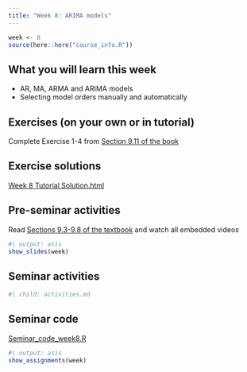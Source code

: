 ```yaml
---
title: "Week 8: ARIMA models"
---
```


```r
week <- 8
source(here::here("course_info.R"))
```

## What you will learn this week

* AR, MA, ARMA and ARIMA models
* Selecting model orders manually and automatically

## Exercises (on your own or in tutorial)

Complete Exercise 1-4 from [Section 9.11 of the book](https://otexts.com/fpp3/arima-exercises.html)

## Exercise solutions

::: {.callout appearance="minimal"}
<i class="bi bi-download"></i> [Week 8 Tutorial Solution.html](Week8.html){download="Week 8 Tutorial Solution.html"}
:::


## Pre-seminar activities

Read [Sections 9.3-9.8 of the textbook](https://otexts.com/fpp3/arima.html) and watch all embedded videos



```r
#| output: asis
show_slides(week)
```

## Seminar activities

```r
#| child: activities.md
```


## Seminar code

::: {.callout appearance="minimal"}
<i class="bi bi-download"></i> [Seminar_code_week8.R](Seminar_code_week8.R){download="Seminar_code_week8.R"}
:::



```r
#| output: asis
show_assignments(week)
```
